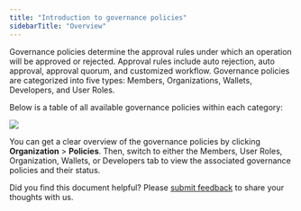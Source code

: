 ```yaml
---
title: "Introduction to governance policies"
sidebarTitle: "Overview"
---
```



Governance policies determine the approval rules under which an operation will be approved or rejected. Approval rules include auto rejection, auto approval, approval quorum, and customized workflow. Governance policies are categorized into five types: Members, Organizations, Wallets, Developers, and User Roles.

Below is a table of all available governance policies within each category:

<img src="/en/images/organization/org3.svg" className="diagram"/>

You can get a clear overview of the governance policies by clicking **Organization** > **Policies**. Then, switch to either the Members, User Roles, Organization, Wallets, or Developers tab to view the associated governance policies and their status.

<Tip>Did you find this document helpful? Please [submit feedback](https://forms.zohopublic.com/cobo/form/DocumentFeedbackForm/formperma/QvLOhxJv1_JMsJ-1dleZ8Itb_7rzN-LtgvsDdxosoVI) to share your thoughts with us.</Tip>